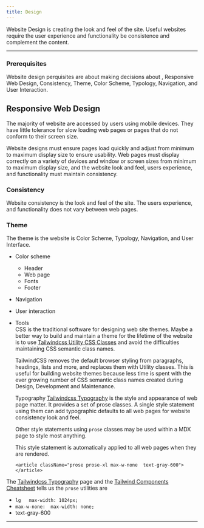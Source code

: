 ```yaml
---
title: Design
---
```


Website Design is creating the  look and feel of the site. Useful websites require the user experience and functionality be consistence and complement the content.

---

### Prerequisites

Website design perquisites are about making decisions about , Responsive Web Design, Consistency, Theme, Color Scheme, Typology, Navigation, and User Interaction.



## Responsive Web Design

The majority of website are accessed by users using mobile devices. They have little tolerance for slow loading web pages or pages that do not conform to their screen size.

Website designs must ensure pages load quickly and adjust from minimum to maximum display size to ensure usability. Web pages must display correctly on a variety of devices and window or screen sizes from minimum to maximum display size, and the website look and feel, users experience, and functionality must maintain consistency.


### Consistency

Website consistency is the look and feel of the site.  The users experience, and functionality does not vary between web pages.

### Theme

The theme is the website is Color Scheme, Typology, Navigation, and User Interface.


- Color scheme  
	- Header
	- Web page
	- Fonts
	- Footer





- Navigation



- User interaction


- Tools  
	CSS is the traditional software for designing web site themes.  Maybe a better way to build and maintain a theme for the lifetime of the website is to use [Tailwindcss Utility CSS Classes](https://tailwindcss.com) and avoid the difficulties maintaining CSS semantic class names.  
  
	TailwindCSS removes the default browser styling from paragraphs, headings, lists and more, and replaces them with Utility classes. This is useful for building website themes because less time is spent with the ever growing number of CSS semantic class names created during Design, Development and Maintenance. 
	
	Typography [Tailwindcss Typography](https://github.com/tailwindlabs/tailwindcss-typography) is the style and appearance of web page matter. It provides a set of prose classes. A single style statement using them can add typographic defaults to all web pages for website consistency look and feel.
	
	Other style statements using `prose` classes may be used within a MDX page to style most anything.

	This style statement is automatically applied to all web pages when they are rendered.
	
	`<article className="prose prose-xl max-w-none  text-gray-600"></article>`

The [Tailwindcss Typography](https://github.com/tailwindlabs/tailwindcss-typography) page and the [Tailwind Components Cheatsheet](https://tailwindcomponents.com/cheatsheet/) tells us the `prose` utilities are

- `lg	max-width: 1024px;` 
- `max-w-none:	max-width: none;`
- text-gray-600
	
	
---